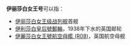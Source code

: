{{noteTA
|G1=PoliticiansUK
}}
'''伊丽莎白女王号'''可以指：

*[[伊丽莎白女王级战列舰|伊丽莎白女王级战列舰]]首舰
*[[伊利莎白皇后號郵輪|伊利莎白皇后號郵輪]]，1938年下水的英国邮轮
*[[伊麗莎白女王號航空母艦_(R08)|伊麗莎白女王號航空母艦 (R08)]]，英国航空母舰

{{Disambig|Cat=七字消歧义}}
